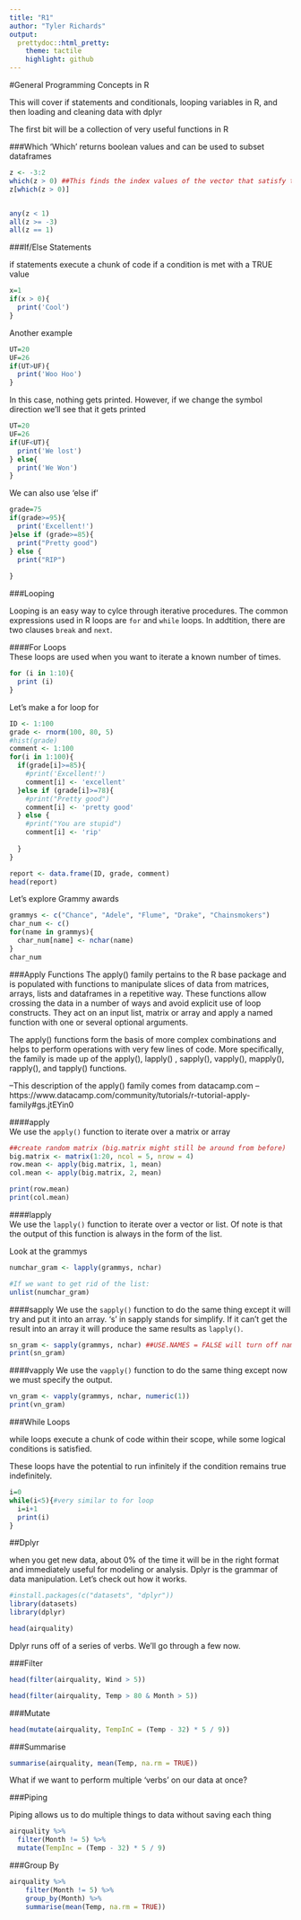 ---
title: "R1"
author: "Tyler Richards"
output:
  prettydoc::html_pretty:
    theme: tactile
    highlight: github
---

#General Programming Concepts in R 

This will cover if statements and conditionals, looping variables in R, and then loading and cleaning data with dplyr


The first bit will be a collection of very useful functions in R

###Which
'Which' returns boolean values and can be used to subset dataframes
```{r}

z <- -3:2
which(z > 0) ##This finds the index values of the vector that satisfy the condition
z[which(z > 0)]


any(z < 1)
all(z >= -3)
all(z == 1)

```

###If/Else Statements

if statements execute a chunk of code if a condition is met with a TRUE value

```{r}

x=1
if(x > 0){
  print('Cool')
}

```

Another example

```{r}
UT=20
UF=26
if(UT>UF){
  print('Woo Hoo')
}
```
In this case, nothing gets printed. However, if we change the symbol direction we'll see that it gets printed

```{r}
UT=20
UF=26
if(UF<UT){
  print('We lost')
} else{
  print('We Won')
}
```

We can also use 'else if'

```{r}
grade=75
if(grade>=95){
  print('Excellent!')
}else if (grade>=85){
  print("Pretty good")
} else {
  print("RIP")
  
}
```


###Looping

Looping is an easy way to cylce through iterative procedures. The common expressions used in R loops are `for` and `while` loops. In addtition, there are two clauses `break` and `next`.   

####For Loops  
These loops are used when you want to iterate a known number of times.   

```{r}
for (i in 1:10){
  print (i)
}
```

Let's make a for loop for 
```{r}
ID <- 1:100
grade <- rnorm(100, 80, 5)
#hist(grade)
comment <- 1:100
for(i in 1:100){
  if(grade[i]>=85){
    #print('Excellent!')
    comment[i] <- 'excellent'
  }else if (grade[i]>=78){
    #print("Pretty good")
    comment[i] <- 'pretty good'
  } else {
    #print("You are stupid")
    comment[i] <- 'rip'
    
  }
}

report <- data.frame(ID, grade, comment)
head(report)
```

Let's explore Grammy awards

```{r}
grammys <- c("Chance", "Adele", "Flume", "Drake", "Chainsmokers")
char_num <- c()
for(name in grammys){
  char_num[name] <- nchar(name)
}
char_num

```
  
  
###Apply Functions
The apply() family pertains to the R base package and is populated with functions to manipulate slices of data from matrices, arrays, lists and dataframes in a repetitive way. These functions allow crossing the data in a number of ways and avoid explicit use of loop constructs. They act on an input list, matrix or array and apply a named function with one or several optional arguments.

The apply() functions form the basis of more complex combinations and helps to perform operations with very few lines of code. More specifically, the family is made up of the apply(), lapply() , sapply(), vapply(), mapply(), rapply(), and tapply() functions.

--This description of the apply() family comes from datacamp.com
--https://www.datacamp.com/community/tutorials/r-tutorial-apply-family#gs.jtEYin0

####apply  
We use the ``apply()`` function to iterate over a matrix or array
```{r}
##create random matrix (big.matrix might still be around from before)
big.matrix <- matrix(1:20, ncol = 5, nrow = 4)
row.mean <- apply(big.matrix, 1, mean)
col.mean <- apply(big.matrix, 2, mean)

print(row.mean)
print(col.mean)
```

####lapply  
We use the ``lapply()`` function to iterate over a vector or list. Of note is that the output of this function is always in the form of the list.   

Look at the grammys
```{r}
numchar_gram <- lapply(grammys, nchar)

#If we want to get rid of the list:
unlist(numchar_gram)
```

####sapply
We use the ``sapply()`` function to do the same thing except it will try and put it into an array. 's' in sapply stands for simplify. If it can't get the result into an array it will produce the same results as ``lapply()``.  

```{r}
sn_gram <- sapply(grammys, nchar) ##USE.NAMES = FALSE will turn off names
print(sn_gram)
```

####vapply
We use the ``vapply()`` function to do the same thing except now we must specify the output. 

```{r}
vn_gram <- vapply(grammys, nchar, numeric(1))
print(vn_gram)

```  




###While Loops

while loops execute a chunk of code within their scope, while some logical conditions is satisfied.

These loops have the potential to run infinitely if the condition remains true indefinitely. 

```{r}
i=0
while(i<5){#very similar to for loop
  i=i+1
  print(i)
}
```


##Dplyr 

when you get new data, about 0% of the time it will be in the right format and immediately useful for modeling or analysis.
Dplyr is the grammar of data manipulation. Let's check out how it works. 


```{r}
#install.packages(c("datasets", "dplyr"))
library(datasets)
library(dplyr)
```

```{r}
head(airquality)

```
Dplyr runs off of a series of verbs. We'll go through a few now. 

###Filter
```{r}
head(filter(airquality, Wind > 5))
```

```{r}
head(filter(airquality, Temp > 80 & Month > 5))
```

###Mutate

```{r}
head(mutate(airquality, TempInC = (Temp - 32) * 5 / 9))
```

###Summarise

```{r}
summarise(airquality, mean(Temp, na.rm = TRUE))
```

What if we want to perform multiple 'verbs' on our data at once? 

###Piping

Piping allows us to do multiple things to data without saving each thing

```{r}
airquality %>% 
  filter(Month != 5) %>% 
  mutate(TempInc = (Temp - 32) * 5 / 9)
```

###Group By
```{r}
airquality %>% 
    filter(Month != 5) %>% 
    group_by(Month) %>% 
    summarise(mean(Temp, na.rm = TRUE))
```
